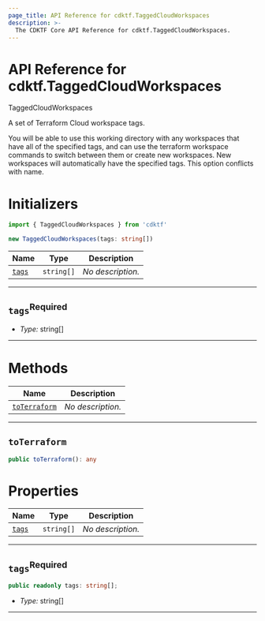 ```yaml
---
page_title: API Reference for cdktf.TaggedCloudWorkspaces
description: >-
  The CDKTF Core API Reference for cdktf.TaggedCloudWorkspaces.
---
```


<!-- This file is generated through yarn generate-docs -->

# API Reference for cdktf.TaggedCloudWorkspaces

   TaggedCloudWorkspaces <a name="TaggedCloudWorkspaces" id="cdktf.TaggedCloudWorkspaces"></a>
  
  A set of Terraform Cloud workspace tags.
  
  You will be able to use this working directory with any workspaces that have all of the specified tags, and can use the terraform workspace commands to switch between them or create new workspaces. New workspaces will automatically have the specified tags. This option conflicts with name.
  
  # Initializers <a name="Initializers" id="cdktf.TaggedCloudWorkspaces.Initializer"></a>
  
  ```typescript
  import { TaggedCloudWorkspaces } from 'cdktf'
  
  new TaggedCloudWorkspaces(tags: string[])
  ```
  
  | **Name** | **Type** | **Description** |
  | --- | --- | --- |
  | <code><a href="#cdktf.TaggedCloudWorkspaces.Initializer.parameter.tags">tags</a></code> | <code>string[]</code> | *No description.* |
  
  ---
  
  ## `tags`<sup>Required</sup> <a name="tags" id="cdktf.TaggedCloudWorkspaces.Initializer.parameter.tags"></a>
  
  - *Type:* string[]
  
  ---
  
  # Methods <a name="Methods" id="Methods"></a>
  
  | **Name** | **Description** |
  | --- | --- |
  | <code><a href="#cdktf.TaggedCloudWorkspaces.toTerraform">toTerraform</a></code> | *No description.* |
  
  ---
  
  ## `toTerraform` <a name="toTerraform" id="cdktf.TaggedCloudWorkspaces.toTerraform"></a>
  
  ```typescript
  public toTerraform(): any
  ```
  
  
  # Properties <a name="Properties" id="Properties"></a>
  
  | **Name** | **Type** | **Description** |
  | --- | --- | --- |
  | <code><a href="#cdktf.TaggedCloudWorkspaces.property.tags">tags</a></code> | <code>string[]</code> | *No description.* |
  
  ---
  
  ## `tags`<sup>Required</sup> <a name="tags" id="cdktf.TaggedCloudWorkspaces.property.tags"></a>
  
  ```typescript
  public readonly tags: string[];
  ```
  
  - *Type:* string[]
  
  ---
  
  
